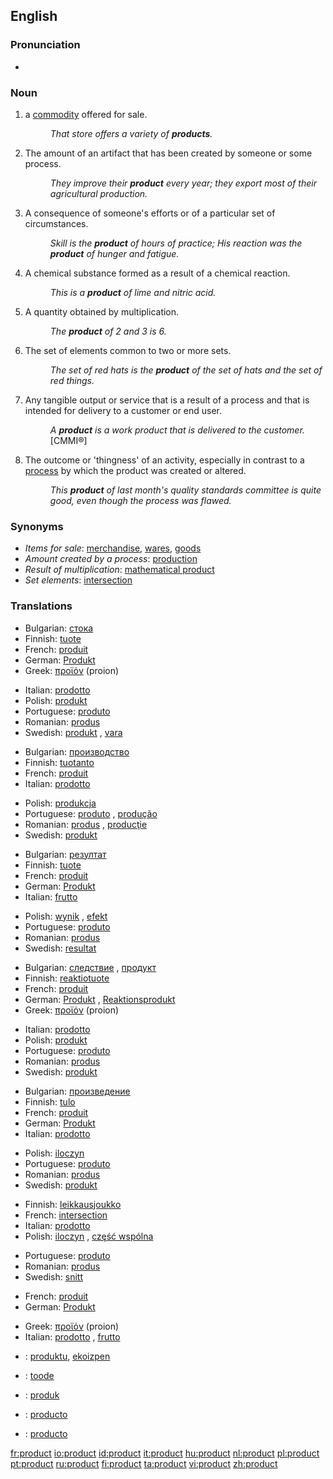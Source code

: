 ==English==

===Pronunciation===
*{{audio|en-us-product.ogg|Audio (US)}}

===Noun===
{{en-noun}}

# a [[commodity]] offered for sale.
#: ''That store offers a variety of '''products'''.''
# The amount of an artifact that has been created by someone or some process.
#: ''They improve their '''product''' every year; they export most of their agricultural production.''
# A consequence of someone's efforts or of a particular set of circumstances.
#: ''Skill is the '''product''' of hours of practice; His reaction was the '''product''' of hunger and fatigue.''
# A chemical substance formed as a result of a chemical reaction.
#: ''This is a '''product''' of lime and nitric acid.''
# {{math}} A quantity obtained by multiplication.
#: ''The '''product''' of 2 and 3 is 6.''
# The set of elements common to two or more sets.
#: ''The set of red hats is the '''product''' of the set of hats and the set of red things.''
# Any tangible output or service that is a result of a process and that is intended for delivery to a customer or end user.
#: ''A '''product''' is a work product that is delivered to the customer.'' [CMMI®]
# The outcome or 'thingness' of an activity, especially in contrast to a [[process]] by which the product was created or altered.
#: ''This '''product''' of last month's quality standards committee is quite good, even though the process was flawed.''

===Synonyms===
*''Items for sale'': [[merchandise]], [[wares]], [[goods]]
*''Amount created by a process'': [[production]]
*''Result of multiplication'': [[mathematical product]]
*''Set elements'': [[intersection]]

===Translations===
{{rfc-level|Translations at L3+ (AutoFormat would have corrected level of Synonyms)}}
{{trans-top|commodity for sale}}
*Bulgarian: [[стока]] {{f}}
*Finnish: [[tuote]]
*French: [[produit]] {{m}}
*German: [[Produkt]] {{n}}
*Greek: [[προϊόν]] (proion) {{n}}
{{trans-mid}}
*Italian: [[prodotto]] {{m}}
*Polish: [[produkt]] {{m}}
*Portuguese: [[produto]] {{m}}
*Romanian: [[produs]] {{n}}
*Swedish: [[produkt]] {{c}}, [[vara]] {{c}}
{{trans-bottom}}

{{trans-top|amount created by a process}}
*Bulgarian: [[производство]] {{n}}
*Finnish: [[tuotanto]]
*French: [[produit]] {{m}}
*Italian: [[prodotto]] {{m}}
{{trans-mid}}
*Polish: [[produkcja]] {{f}}
*Portuguese: [[produto]] {{m}}, [[produção]] {{f}}
*Romanian: [[produs]] {{n}}, [[producţie]] {{f}}
*Swedish: [[produkt]] {{c}}
{{trans-bottom}}

{{trans-top|consequence of efforts}}
*Bulgarian: [[резултат]] {{m}}
*Finnish: [[tuote]]
*French: [[produit]] {{m}}
*German: [[Produkt]] {{n}}
*Italian: [[frutto]] {{m}}
{{trans-mid}}
*Polish: [[wynik]] {{m}}, [[efekt]] {{m}}
*Portuguese: [[produto]] {{m}}
*Romanian: [[produs]] {{n}}
*Swedish: [[resultat]] {{n}}
{{trans-bottom}}

{{trans-top|result of chemical reaction}}
*Bulgarian: [[следствие]] {{n}}, [[продукт]] {{m}}
*Finnish: [[reaktiotuote]]
*French: [[produit]] {{m}}
*German: [[Produkt]] {{n}}, [[Reaktionsprodukt]] {{n}}
*Greek: [[προϊόν]] (proion) {{n}}
{{trans-mid}}
*Italian: [[prodotto]] {{m}}
*Polish: [[produkt]] {{m}}
*Portuguese: [[produto]] {{m}}
*Romanian: [[produs]] {{n}}
*Swedish: [[produkt]] {{c}}
{{trans-bottom}}

{{trans-top|multiplication result}}
*Bulgarian: [[произведение]] {{n}}
*Finnish: [[tulo]]
*French: [[produit]] {{m}}
*German: [[Produkt]] {{n}}
*Italian: [[prodotto]] {{m}}
{{trans-mid}}
*Polish: [[iloczyn]] {{m}}
*Portuguese: [[produto]] {{m}}
*Romanian: [[produs]] {{n}}
*Swedish: [[produkt]] {{c}}
{{trans-bottom}}

{{trans-top|set elements}}
*Finnish: [[leikkausjoukko]]
*French: [[intersection]] {{f}}
*Italian: [[prodotto]] {{m}}
*Polish: [[iloczyn]] {{m}}, [[część wspólna]] {{f}}
{{trans-mid}}
*Portuguese: [[produto]] {{m}}
*Romanian: [[produs]] {{n}}
*Swedish: [[snitt]] {{n}}
{{trans-bottom}}

{{trans-top|any tangible output}}
*French: [[produit]] {{m}}
*German: [[Produkt]] {{n}}
{{trans-mid}}
*Greek: [[προϊόν]] (proion) {{n}}
*Italian: [[prodotto]] {{m}}, [[frutto]] {{m}}
{{trans-bottom}}

{{checktrans}}
{{trans-top|Translations to be categorised}}
*{{ttbc|Basque}}: [[produktu]], [[ekoizpen]]
*{{ttbc|Estonian}}: [[toode]]
*{{ttbc|Indonesian}}: [[produk]]
{{trans-mid}}
*{{ttbc|Interlingua}}: [[producto]]
*{{ttbc|Spanish}}: [[producto]] {{m}}
{{trans-bottom}}

[[fr:product]]
[[io:product]]
[[id:product]]
[[it:product]]
[[hu:product]]
[[nl:product]]
[[pl:product]]
[[pt:product]]
[[ru:product]]
[[fi:product]]
[[ta:product]]
[[vi:product]]
[[zh:product]]